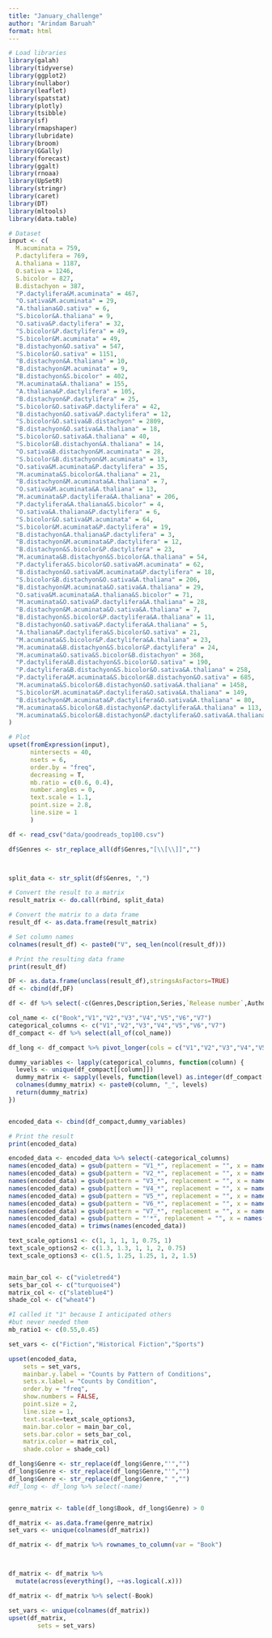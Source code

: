 ```yaml
---
title: "January_challenge"
author: "Arindam Baruah"
format: html
---
```


```r
# Load libraries
library(galah)
library(tidyverse)
library(ggplot2)
library(nullabor)
library(leaflet)
library(spatstat) 
library(plotly)
library(tsibble)
library(sf)
library(rmapshaper)
library(lubridate)
library(broom)
library(GGally)
library(forecast)
library(ggalt)
library(rnoaa)
library(UpSetR)
library(stringr)
library(caret)
library(DT)
library(mltools)
library(data.table)
```



```r


# Dataset
input <- c(
  M.acuminata = 759,
  P.dactylifera = 769,
  A.thaliana = 1187,
  O.sativa = 1246,
  S.bicolor = 827,
  B.distachyon = 387,
  "P.dactylifera&M.acuminata" = 467,
  "O.sativa&M.acuminata" = 29,
  "A.thaliana&O.sativa" = 6,
  "S.bicolor&A.thaliana" = 9,
  "O.sativa&P.dactylifera" = 32,
  "S.bicolor&P.dactylifera" = 49,
  "S.bicolor&M.acuminata" = 49,
  "B.distachyon&O.sativa" = 547,
  "S.bicolor&O.sativa" = 1151,
  "B.distachyon&A.thaliana" = 10,
  "B.distachyon&M.acuminata" = 9,
  "B.distachyon&S.bicolor" = 402,
  "M.acuminata&A.thaliana" = 155,
  "A.thaliana&P.dactylifera" = 105,
  "B.distachyon&P.dactylifera" = 25,
  "S.bicolor&O.sativa&P.dactylifera" = 42,
  "B.distachyon&O.sativa&P.dactylifera" = 12,
  "S.bicolor&O.sativa&B.distachyon" = 2809,
  "B.distachyon&O.sativa&A.thaliana" = 18,
  "S.bicolor&O.sativa&A.thaliana" = 40,
  "S.bicolor&B.distachyon&A.thaliana" = 14,
  "O.sativa&B.distachyon&M.acuminata" = 28,
  "S.bicolor&B.distachyon&M.acuminata" = 13,
  "O.sativa&M.acuminata&P.dactylifera" = 35,
  "M.acuminata&S.bicolor&A.thaliana" = 21,
  "B.distachyon&M.acuminata&A.thaliana" = 7,
  "O.sativa&M.acuminata&A.thaliana" = 13,
  "M.acuminata&P.dactylifera&A.thaliana" = 206,
  "P.dactylifera&A.thaliana&S.bicolor" = 4,
  "O.sativa&A.thaliana&P.dactylifera" = 6,
  "S.bicolor&O.sativa&M.acuminata" = 64,
  "S.bicolor&M.acuminata&P.dactylifera" = 19,
  "B.distachyon&A.thaliana&P.dactylifera" = 3,
  "B.distachyon&M.acuminata&P.dactylifera" = 12,
  "B.distachyon&S.bicolor&P.dactylifera" = 23,
  "M.acuminata&B.distachyon&S.bicolor&A.thaliana" = 54,
  "P.dactylifera&S.bicolor&O.sativa&M.acuminata" = 62,
  "B.distachyon&O.sativa&M.acuminata&P.dactylifera" = 18,
  "S.bicolor&B.distachyon&O.sativa&A.thaliana" = 206,
  "B.distachyon&M.acuminata&O.sativa&A.thaliana" = 29,
  "O.sativa&M.acuminata&A.thaliana&S.bicolor" = 71,
  "M.acuminata&O.sativa&P.dactylifera&A.thaliana" = 28,
  "B.distachyon&M.acuminata&O.sativa&A.thaliana" = 7,
  "B.distachyon&S.bicolor&P.dactylifera&A.thaliana" = 11,
  "B.distachyon&O.sativa&P.dactylifera&A.thaliana" = 5,
  "A.thaliana&P.dactylifera&S.bicolor&O.sativa" = 21,
  "M.acuminata&S.bicolor&P.dactylifera&A.thaliana" = 23,
  "M.acuminata&B.distachyon&S.bicolor&P.dactylifera" = 24,
  "M.acuminata&O.sativa&S.bicolor&B.distachyon" = 368,
  "P.dactylifera&B.distachyon&S.bicolor&O.sativa" = 190,
  "P.dactylifera&B.distachyon&S.bicolor&O.sativa&A.thaliana" = 258,
  "P.dactylifera&M.acuminata&S.bicolor&B.distachyon&O.sativa" = 685,
  "M.acuminata&S.bicolor&B.distachyon&O.sativa&A.thaliana" = 1458,
  "S.bicolor&M.acuminata&P.dactylifera&O.sativa&A.thaliana" = 149,
  "B.distachyon&M.acuminata&P.dactylifera&O.sativa&A.thaliana" = 80,
  "M.acuminata&S.bicolor&B.distachyon&P.dactylifera&A.thaliana" = 113,
  "M.acuminata&S.bicolor&B.distachyon&P.dactylifera&O.sativa&A.thaliana" = 7674
)

```



```r
# Plot
upset(fromExpression(input), 
      nintersects = 40, 
      nsets = 6, 
      order.by = "freq", 
      decreasing = T, 
      mb.ratio = c(0.6, 0.4),
      number.angles = 0, 
      text.scale = 1.1, 
      point.size = 2.8, 
      line.size = 1
      )
```

```r
df <- read_csv("data/goodreads_top100.csv")

```

```r
df$Genres <- str_replace_all(df$Genres,"[\\[\\]]","")



split_data <- str_split(df$Genres, ",")

# Convert the result to a matrix
result_matrix <- do.call(rbind, split_data)

# Convert the matrix to a data frame
result_df <- as.data.frame(result_matrix)

# Set column names
colnames(result_df) <- paste0("V", seq_len(ncol(result_df)))

# Print the resulting data frame
print(result_df)


```



```r



DF <- as.data.frame(unclass(result_df),stringsAsFactors=TRUE)
df <- cbind(df,DF)

df <- df %>% select(-c(Genres,Description,Series,`Release number`,Author,`Num Pages`,`Publication Date`,Rating,...1))
```

```r

col_name <- c("Book","V1","V2","V3","V4","V5","V6","V7")
categorical_columns <- c("V1","V2","V3","V4","V5","V6","V7")
df_compact <- df %>% select(all_of(col_name))

df_long <- df_compact %>% pivot_longer(cols = c("V1","V2","V3","V4","V5","V6","V7"),values_to = "Genre")

dummy_variables <- lapply(categorical_columns, function(column) {
  levels <- unique(df_compact[[column]])
  dummy_matrix <- sapply(levels, function(level) as.integer(df_compact[[column]] == level))
  colnames(dummy_matrix) <- paste0(column, "_", levels)
  return(dummy_matrix)
})


encoded_data <- cbind(df_compact,dummy_variables)

# Print the result
print(encoded_data)

```







```r
encoded_data <- encoded_data %>% select(-categorical_columns)
names(encoded_data) = gsub(pattern = "V1_*", replacement = "", x = names(encoded_data))
names(encoded_data) = gsub(pattern = "V2_*", replacement = "", x = names(encoded_data))
names(encoded_data) = gsub(pattern = "V3_*", replacement = "", x = names(encoded_data))
names(encoded_data) = gsub(pattern = "V4_*", replacement = "", x = names(encoded_data))
names(encoded_data) = gsub(pattern = "V5_*", replacement = "", x = names(encoded_data))
names(encoded_data) = gsub(pattern = "V6_*", replacement = "", x = names(encoded_data))
names(encoded_data) = gsub(pattern = "V7_*", replacement = "", x = names(encoded_data))
names(encoded_data) = gsub(pattern = "'*", replacement = "", x = names(encoded_data))
names(encoded_data) = trimws(names(encoded_data))
```




```r
text_scale_options1 <- c(1, 1, 1, 1, 0.75, 1)
text_scale_options2 <- c(1.3, 1.3, 1, 1, 2, 0.75)
text_scale_options3 <- c(1.5, 1.25, 1.25, 1, 2, 1.5)


main_bar_col <- c("violetred4")
sets_bar_col <- c("turquoise4")
matrix_col <- c("slateblue4")
shade_col <- c("wheat4")

#I called it "1" because I anticipated others
#but never needed them
mb_ratio1 <- c(0.55,0.45)

set_vars <- c("Fiction","Historical Fiction","Sports")

upset(encoded_data, 
	sets = set_vars,
	mainbar.y.label = "Counts by Pattern of Conditions", 
	sets.x.label = "Counts by Condition",
	order.by = "freq",
	show.numbers = FALSE,
	point.size = 2, 
	line.size = 1,
	text.scale=text_scale_options3,
	main.bar.color = main_bar_col,
	sets.bar.color = sets_bar_col,
	matrix.color = matrix_col,
	shade.color = shade_col)
```




```r
df_long$Genre <- str_replace(df_long$Genre,"'","")
df_long$Genre <- str_replace(df_long$Genre,"'","")
df_long$Genre <- str_replace(df_long$Genre," ","")
#df_long <- df_long %>% select(-name)


genre_matrix <- table(df_long$Book, df_long$Genre) > 0

df_matrix <- as.data.frame(genre_matrix)
set_vars <- unique(colnames(df_matrix))

df_matrix <- df_matrix %>% rownames_to_column(var = "Book")



df_matrix <- df_matrix %>% 
  mutate(across(everything(), ~+as.logical(.x)))

df_matrix <- df_matrix %>% select(-Book)

set_vars <- unique(colnames(df_matrix))
upset(df_matrix,
      	sets = set_vars)
```







